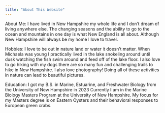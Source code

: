 ```yaml
---
title: "About This Website"
---
```


About Me:
I have lived in New Hampshire my whole life and I don't dream of living anywhere else. The changing seasons and the ability to go to the ocean and mountains in one day is what New England is all about. Although New Hampshire will always be my home I love to travel. 

Hobbies:
I love to be out in nature land or water it doesn't matter. When Michaela was young I practically lived in the lake snokeling around until dusk watching the fish swim around and feed off of the lake floor. I also love to go hiking with my dogs there are so many fun and challenging trails to hike in New Hampshire. I also love photography! Doing all of these activities in nature can lead to beautiful pictures. 

Education:
I got my B.S. in Marine, Estuarine, and Freshwater Biology from the University of New Hampshire in 2023
Currently I am in the Marine Biology Masters Program at the University of New Hampshire. My focus for my Masters degree is on Eastern Oysters and their behavioral responses to European green crabs. 
